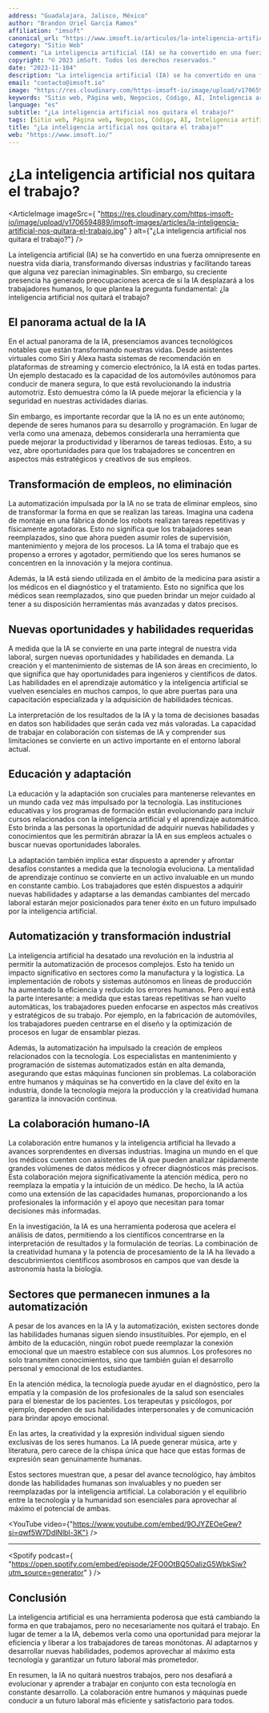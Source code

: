 ```yaml
---
address: "Guadalajara, Jalisco, México"
author: "Brandon Uriel García Ramos"
affiliation: "imsoft"
canonical_url: "https://www.imsoft.io/articulos/la-inteligencia-artificial-nos-quitara-el-trabajo"
category: "Sitio Web"
comment: "La inteligencia artificial (IA) se ha convertido en una fuerza omnipresente en nuestra vida diaria, transformando diversas industrias y facilitando tareas que alguna vez parecían inimaginables. Sin embargo, su creciente presencia ha generado preocupaciones acerca de si la IA desplazará a los trabajadores humanos, lo que plantea la pregunta fundamental: ¿la inteligencia artificial nos quitará el trabajo?"
copyright: "© 2023 imSoft. Todos los derechos reservados."
date: "2023-11-104"
description: "La inteligencia artificial (IA) se ha convertido en una fuerza omnipresente en nuestra vida diaria, transformando diversas industrias y facilitando tareas que alguna vez parecían inimaginables. Sin embargo, su creciente presencia ha generado preocupaciones acerca de si la IA desplazará a los trabajadores humanos, lo que plantea la pregunta fundamental: ¿la inteligencia artificial nos quitará el trabajo?"
email: "contacto@imsoft.io"
image: "https://res.cloudinary.com/https-imsoft-io/image/upload/v1706594889/imsoft-images/articles/la-inteligencia-artificial-nos-quitara-el-trabajo.jpg"
keywords: "Sitio web, Página web, Negocios, Código, AI, Inteligencia artificial, IA"
language: "es"
subtitle: "¿La inteligencia artificial nos quitara el trabajo?"
tags: [Sitio web, Página web, Negocios, Código, AI, Inteligencia artificial, IA]
title: "¿La inteligencia artificial nos quitara el trabajo?"
web: "https://www.imsoft.io/"
---
```


# ¿La inteligencia artificial nos quitara el trabajo?

<ArticleImage
  imageSrc={
    "https://res.cloudinary.com/https-imsoft-io/image/upload/v1706594889/imsoft-images/articles/la-inteligencia-artificial-nos-quitara-el-trabajo.jpg"
  }
  alt={"¿La inteligencia artificial nos quitara el trabajo?"}
/>

La inteligencia artificial (IA) se ha convertido en una fuerza omnipresente en nuestra vida diaria, transformando diversas industrias y facilitando tareas que alguna vez parecían inimaginables. Sin embargo, su creciente presencia ha generado preocupaciones acerca de si la IA desplazará a los trabajadores humanos, lo que plantea la pregunta fundamental: ¿la inteligencia artificial nos quitará el trabajo?

## El panorama actual de la IA

En el actual panorama de la IA, presenciamos avances tecnológicos notables que están transformando nuestras vidas. Desde asistentes virtuales como Siri y Alexa hasta sistemas de recomendación en plataformas de streaming y comercio electrónico, la IA está en todas partes. Un ejemplo destacado es la capacidad de los automóviles autónomos para conducir de manera segura, lo que está revolucionando la industria automotriz. Esto demuestra cómo la IA puede mejorar la eficiencia y la seguridad en nuestras actividades diarias.

Sin embargo, es importante recordar que la IA no es un ente autónomo; depende de seres humanos para su desarrollo y programación. En lugar de verla como una amenaza, debemos considerarla una herramienta que puede mejorar la productividad y liberarnos de tareas tediosas. Esto, a su vez, abre oportunidades para que los trabajadores se concentren en aspectos más estratégicos y creativos de sus empleos.

## Transformación de empleos, no eliminación

La automatización impulsada por la IA no se trata de eliminar empleos, sino de transformar la forma en que se realizan las tareas. Imagina una cadena de montaje en una fábrica donde los robots realizan tareas repetitivas y físicamente agotadoras. Esto no significa que los trabajadores sean reemplazados, sino que ahora pueden asumir roles de supervisión, mantenimiento y mejora de los procesos. La IA toma el trabajo que es propenso a errores y agotador, permitiendo que los seres humanos se concentren en la innovación y la mejora continua.

Además, la IA está siendo utilizada en el ámbito de la medicina para asistir a los médicos en el diagnóstico y el tratamiento. Esto no significa que los médicos sean reemplazados, sino que pueden brindar un mejor cuidado al tener a su disposición herramientas más avanzadas y datos precisos.

## Nuevas oportunidades y habilidades requeridas

A medida que la IA se convierte en una parte integral de nuestra vida laboral, surgen nuevas oportunidades y habilidades en demanda. La creación y el mantenimiento de sistemas de IA son áreas en crecimiento, lo que significa que hay oportunidades para ingenieros y científicos de datos. Las habilidades en el aprendizaje automático y la inteligencia artificial se vuelven esenciales en muchos campos, lo que abre puertas para una capacitación especializada y la adquisición de habilidades técnicas.

La interpretación de los resultados de la IA y la toma de decisiones basadas en datos son habilidades que serán cada vez más valoradas. La capacidad de trabajar en colaboración con sistemas de IA y comprender sus limitaciones se convierte en un activo importante en el entorno laboral actual.

## Educación y adaptación

La educación y la adaptación son cruciales para mantenerse relevantes en un mundo cada vez más impulsado por la tecnología. Las instituciones educativas y los programas de formación están evolucionando para incluir cursos relacionados con la inteligencia artificial y el aprendizaje automático. Esto brinda a las personas la oportunidad de adquirir nuevas habilidades y conocimientos que les permitirán abrazar la IA en sus empleos actuales o buscar nuevas oportunidades laborales.

La adaptación también implica estar dispuesto a aprender y afrontar desafíos constantes a medida que la tecnología evoluciona. La mentalidad de aprendizaje continuo se convierte en un activo invaluable en un mundo en constante cambio. Los trabajadores que estén dispuestos a adquirir nuevas habilidades y adaptarse a las demandas cambiantes del mercado laboral estarán mejor posicionados para tener éxito en un futuro impulsado por la inteligencia artificial.

## Automatización y transformación industrial

La inteligencia artificial ha desatado una revolución en la industria al permitir la automatización de procesos complejos. Esto ha tenido un impacto significativo en sectores como la manufactura y la logística. La implementación de robots y sistemas autónomos en líneas de producción ha aumentado la eficiencia y reducido los errores humanos. Pero aquí está la parte interesante: a medida que estas tareas repetitivas se han vuelto automáticas, los trabajadores pueden enfocarse en aspectos más creativos y estratégicos de su trabajo. Por ejemplo, en la fabricación de automóviles, los trabajadores pueden centrarse en el diseño y la optimización de procesos en lugar de ensamblar piezas.

Además, la automatización ha impulsado la creación de empleos relacionados con la tecnología. Los especialistas en mantenimiento y programación de sistemas automatizados están en alta demanda, asegurando que estas máquinas funcionen sin problemas. La colaboración entre humanos y máquinas se ha convertido en la clave del éxito en la industria, donde la tecnología mejora la producción y la creatividad humana garantiza la innovación continua.

## La colaboración humano-IA

La colaboración entre humanos y la inteligencia artificial ha llevado a avances sorprendentes en diversas industrias. Imagina un mundo en el que los médicos cuenten con asistentes de IA que pueden analizar rápidamente grandes volúmenes de datos médicos y ofrecer diagnósticos más precisos. Esta colaboración mejora significativamente la atención médica, pero no reemplaza la empatía y la intuición de un médico. De hecho, la IA actúa como una extensión de las capacidades humanas, proporcionando a los profesionales la información y el apoyo que necesitan para tomar decisiones más informadas.

En la investigación, la IA es una herramienta poderosa que acelera el análisis de datos, permitiendo a los científicos concentrarse en la interpretación de resultados y la formulación de teorías. La combinación de la creatividad humana y la potencia de procesamiento de la IA ha llevado a descubrimientos científicos asombrosos en campos que van desde la astronomía hasta la biología.

## Sectores que permanecen inmunes a la automatización

A pesar de los avances en la IA y la automatización, existen sectores donde las habilidades humanas siguen siendo insustituibles. Por ejemplo, en el ámbito de la educación, ningún robot puede reemplazar la conexión emocional que un maestro establece con sus alumnos. Los profesores no solo transmiten conocimientos, sino que también guían el desarrollo personal y emocional de los estudiantes.

En la atención médica, la tecnología puede ayudar en el diagnóstico, pero la empatía y la compasión de los profesionales de la salud son esenciales para el bienestar de los pacientes. Los terapeutas y psicólogos, por ejemplo, dependen de sus habilidades interpersonales y de comunicación para brindar apoyo emocional.

En las artes, la creatividad y la expresión individual siguen siendo exclusivas de los seres humanos. La IA puede generar música, arte y literatura, pero carece de la chispa única que hace que estas formas de expresión sean genuinamente humanas.

Estos sectores muestran que, a pesar del avance tecnológico, hay ámbitos donde las habilidades humanas son invaluables y no pueden ser reemplazadas por la inteligencia artificial. La colaboración y el equilibrio entre la tecnología y la humanidad son esenciales para aprovechar al máximo el potencial de ambas.

<YouTube video={"https://www.youtube.com/embed/9OJYZEOeGew?si=qwf5W7DdlNlbl-3K"} />

---

<Spotify
  podcast={
    "https://open.spotify.com/embed/episode/2FO0OtBQ5OaIizG5WbkSjw?utm_source=generator"
  }
/>

## Conclusión

La inteligencia artificial es una herramienta poderosa que está cambiando la forma en que trabajamos, pero no necesariamente nos quitará el trabajo. En lugar de temer a la IA, debemos verla como una oportunidad para mejorar la eficiencia y liberar a los trabajadores de tareas monótonas. Al adaptarnos y desarrollar nuevas habilidades, podemos aprovechar al máximo esta tecnología y garantizar un futuro laboral más prometedor.

En resumen, la IA no quitará nuestros trabajos, pero nos desafiará a evolucionar y aprender a trabajar en conjunto con esta tecnología en constante desarrollo. La colaboración entre humanos y máquinas puede conducir a un futuro laboral más eficiente y satisfactorio para todos.
